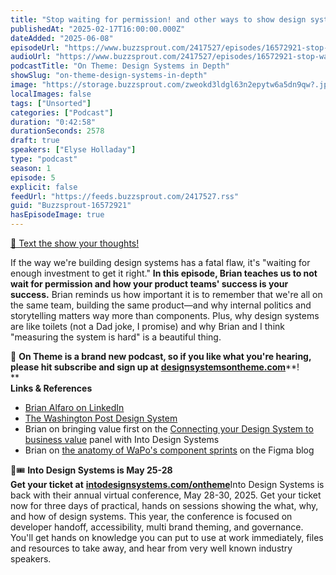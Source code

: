 ```yaml
---
title: "Stop waiting for permission! and other ways to show design systems value, with Brian Alfaro — #05"
publishedAt: "2025-02-17T16:00:00.000Z"
dateAdded: "2025-06-08"
episodeUrl: "https://www.buzzsprout.com/2417527/episodes/16572921-stop-waiting-for-permission-and-other-ways-to-show-design-systems-value-with-brian-alfaro-05.mp3"
audioUrl: "https://www.buzzsprout.com/2417527/episodes/16572921-stop-waiting-for-permission-and-other-ways-to-show-design-systems-value-with-brian-alfaro-05.mp3"
podcastTitle: "On Theme: Design Systems in Depth"
showSlug: "on-theme-design-systems-in-depth"
image: "https://storage.buzzsprout.com/zweokd3ldgl63n2epytw6a5dn9qw?.jpg"
localImages: false
tags: ["Unsorted"]
categories: ["Podcast"]
duration: "0:42:58"
durationSeconds: 2578
draft: true
speakers: ["Elyse Holladay"]
type: "podcast"
season: 1
episode: 5
explicit: false
feedUrl: "https://feeds.buzzsprout.com/2417527.rss"
guid: "Buzzsprout-16572921"
hasEpisodeImage: true
---
```

[📲 Text the show your thoughts!](https://www.buzzsprout.com/twilio/text_messages/2417527/open_sms)

If the way we're building design systems has a fatal flaw, it's "waiting for enough investment to get it right." **In this episode, Brian teaches us to not wait for permission and how your product teams' success is your success.** Brian reminds us how important it is to remember that we're all on the same team, building the same product—and why internal politics and storytelling matters way more than components. Plus, why design systems are like toilets (not a Dad joke, I promise) and why Brian and I think "measuring the system is hard" is a beautiful thing.  
  
💖 **On Theme is a brand new podcast, so if you like what you're hearing, please hit subscribe and sign up at** [**designsystemsontheme.com**](http://designsystemsontheme.com/)**!  
**  
**Links & References**

-   [Brian Alfaro on LinkedIn](https://www.linkedin.com/in/brian-alfaro-99505895/)
-   [The Washington Post Design System](https://build.washingtonpost.com/)
-   Brian on bringing value first on the [Connecting your Design System to business value](https://youtu.be/oqr_u1FeoNA?t=812) panel with Into Design Systems
-   Brian on [the anatomy of WaPo's component sprints](https://www.figma.com/blog/the-anatomy-of-a-component-sprint/) on the Figma blog

🎨🎟️ **Into Design Systems is May 25-28  
Get your ticket at** [**intodesignsystems.com/ontheme**](http://intodesignsystems.com/ontheme)Into Design Systems is back with their annual virtual conference, May 28-30, 2025. Get your ticket now for three days of practical, hands on sessions showing the what, why, and how of design systems. This year, the conference is focused on developer handoff, accessibility, multi brand theming, and governance. You'll get hands on knowledge you can put to use at work immediately, files and resources to take away, and hear from very well known industry speakers.
